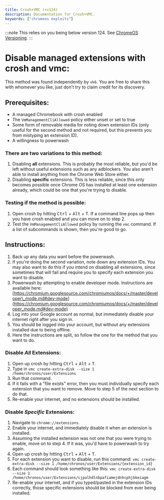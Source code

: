 ```yaml
---
title: Crosh+VMC (<v124)
description: Documentation for Crosh+VMC.
keywords: ["chromeos exploits"]
---
```


:::note
This relies on you being below version 124. See [ChromeOS Versioning](/kajigs/crosver).
:::

# Disable managed extensions with crosh and vmc:

This method was found independently by `vk6`. You are free to share this with whomever you like, just don't try to claim credit for its discovery.

## Prerequisites:

- A managed Chromebook with crosh enabled
- The `VmManagementCliAllowed` policy either unset or set to true
- Some form of removable media for noting down extension IDs (only useful for the second method and not required, but this prevents you from mistyping an extension ID).
- A willingness to powerwash

### There are two variations to this method:

1. Disabling **all** extensions. This is probably the most reliable, but you'd be left without useful extensions such as any adblockers. You also aren't able to install anything from the Chrome Web Store either.
2. Disabling **specific** extensions. This is less reliable, since this only becomes possible once Chrome OS has installed at least one extension already, which could be one that you're trying to disable.

### Testing if the method is possible:

1. Open crosh by hitting <kbd>Ctrl</kbd> + <kbd>Alt</kbd> + <kbd>T</kbd>. If a command line pops up then you have crosh enabled and you can move on to step 2.
2. Test the `VmManagementCliAllowed` policy by running the `vmc` command. If a list of subcommands is shown, then you're good to go.

## Instructions:

1. Back up any data you want before the powerwash.
2. If you're doing the second variation, note down any extension IDs. You may also want to do this if you intend on disabling all extensions, since sometimes that will fail and require you to specify each extension you want to disable.
3. Powerwash by attempting to enable developer mode. Instructions are available here: [https://chromium.googlesource.com/chromiumos/docs/+/master/developer\_mode.md#dev-mode](https://chromium.googlesource.com/chromiumos/docs/+/master/developer_mode.md#dev-mode)
4. Log into your Google account as normal, but immediately disable your internet right after you sign in.
5. You should be logged into your account, but without any extensions installed due to being offline.
6. Here the instructions are split, so follow the one for the method that you want to do.

### Disable *All* Extensions:

1. Open up crosh by hitting <kbd>Ctrl</kbd> + <kbd>Alt</kbd> + <kbd>T</kbd>.
2. Type in `vmc create-extra-disk --size 1 /home/chronos/user/Extensions`
3. Run that command.
4. If it fails with a "file exists" error, then you must individually specify each extension that you want to remove. Move to step 5 of the next section to do that.
5. Re-enable your internet, and no extensions should be installed.

### Disable *Specific* Extensions:

1. Navigate to `chrome://extensions`.
2. Enable your internet, and immediately disable it when an extension is installed.
3. Assuming the installed extension was not one that you were trying to enable, move on to step 4. If it was, you'd have to powerwash to try again.
4. Open up crosh by hitting <kbd>Ctrl</kbd> + <kbd>Alt</kbd> + <kbd>T</kbd>.
5. For each extension you want to disable, run this command: `vmc create-extra-disk --size 1 /home/chronos/user/Extensions/{extension_id}`
6. Each command should look something like this: `vmc create-extra-disk --size 1 /home/chronos/user/Extensions/cjpalhdlnbpafiamejdnhcphjbkeiagm`
7. Re-enable your internet, and if you typed/pasted in the extension IDs correctly, those specific extensions should be blocked from ever being installed.
